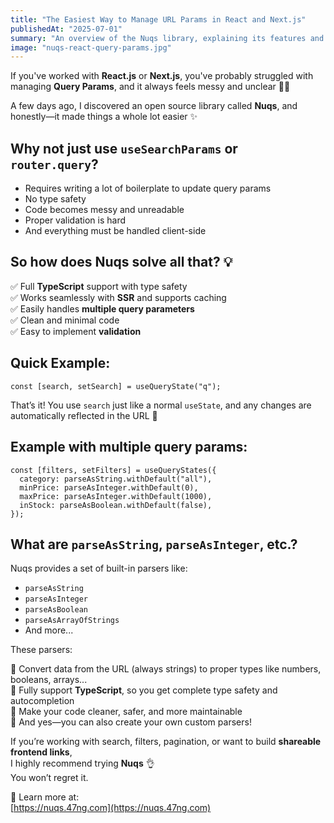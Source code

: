 ```yaml
---
title: "The Easiest Way to Manage URL Params in React and Next.js"
publishedAt: "2025-07-01"
summary: "An overview of the Nuqs library, explaining its features and practical usage for managing query parameters easily and safely."
image: "nuqs-react-query-params.jpg"
---
```


If you've worked with **React.js** or **Next.js**, you've probably struggled with managing **Query Params**, and it always feels messy and unclear 😮‍💨

A few days ago, I discovered an open source library called **Nuqs**, and honestly—it made things a whole lot easier ✨

## Why not just use `useSearchParams` or `router.query`?

- Requires writing a lot of boilerplate to update query params
- No type safety
- Code becomes messy and unreadable
- Proper validation is hard
- And everything must be handled client-side

## So how does Nuqs solve all that? 💡

✅ Full **TypeScript** support with type safety  
✅ Works seamlessly with **SSR** and supports caching  
✅ Easily handles **multiple query parameters**  
✅ Clean and minimal code  
✅ Easy to implement **validation**

## Quick Example:

```tsx
const [search, setSearch] = useQueryState("q");
```

That’s it! You use `search` just like a normal `useState`, and any changes are automatically reflected in the URL 🔄

## Example with multiple query params:

```tsx
const [filters, setFilters] = useQueryStates({
  category: parseAsString.withDefault("all"),
  minPrice: parseAsInteger.withDefault(0),
  maxPrice: parseAsInteger.withDefault(1000),
  inStock: parseAsBoolean.withDefault(false),
});
```

## What are `parseAsString`, `parseAsInteger`, etc.?

Nuqs provides a set of built-in parsers like:

- `parseAsString`
- `parseAsInteger`
- `parseAsBoolean`
- `parseAsArrayOfStrings`
- And more...

These parsers:

🔹 Convert data from the URL (always strings) to proper types like numbers, booleans, arrays...  
🔹 Fully support **TypeScript**, so you get complete type safety and autocompletion  
🔹 Make your code cleaner, safer, and more maintainable  
🔹 And yes—you can also create your own custom parsers!

If you’re working with search, filters, pagination, or want to build **shareable frontend links**,  
I highly recommend trying **Nuqs** 👌  
You won’t regret it.

📖 Learn more at:  
[https://nuqs.47ng.com](https://nuqs.47ng.com)
